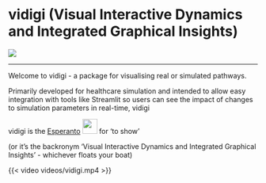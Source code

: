 # vidigi (Visual Interactive Dynamics and Integrated Graphical Insights)

[<img src="https://img.shields.io/pypi/v/vidigi?label=pypi%20package">](https://pypi.org/project/vidigi/)

---

Welcome to vidigi - a package for visualising real or simulated pathways.

Primarily developed for healthcare simulation and intended to allow easy integration with tools like Streamlit so users can see the impact of changes to simulation parameters in real-time, vidigi

vidigi is the [Esperanto](https://en.wikipedia.org/wiki/Esperanto) ![](Flag_of_Esperanto.svg.png){height=30px} for 'to show'


(or it's the backronym 'Visual Interactive Dynamics and Integrated Graphical Insights' - whichever floats your boat)

{{< video videos/vidigi.mp4 >}}
